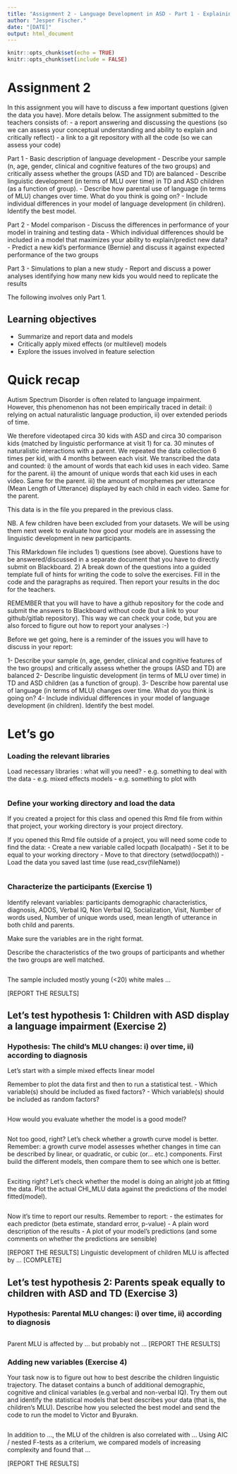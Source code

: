 ```yaml
---
title: "Assignment 2 - Language Development in ASD - Part 1 - Explaining development"
author: "Jesper Fischer."
date: "[DATE]"
output: html_document
---
```

    
```r
knitr::opts_chunk$set(echo = TRUE)
knitr::opts_chunk$set(include = FALSE)
```

# Assignment 2

In this assignment you will have to discuss a few important questions (given the data you have). More details below. The assignment submitted to the teachers consists of:
- a report answering and discussing the questions (so we can assess your conceptual understanding and ability to explain and critically reflect)
- a link to a git repository with all the code (so we can assess your code)

Part 1 - Basic description of language development
- Describe your sample (n, age, gender, clinical and cognitive features of the two groups) and critically assess whether the groups (ASD and TD) are balanced
- Describe linguistic development (in terms of MLU over time) in TD and ASD children (as a function of group). 
- Describe how parental use of language (in terms of MLU) changes over time. What do you think is going on?
- Include individual differences in your model of language development (in children). Identify the best model.

Part 2 - Model comparison
- Discuss the differences in performance of your model in training and testing data
- Which individual differences should be included in a model that maximizes your ability to explain/predict new data?
- Predict a new kid's performance (Bernie) and discuss it against expected performance of the two groups

Part 3 - Simulations to plan a new study
- Report and discuss a power analyses identifying how many new kids you would need to replicate the results

The following involves only Part 1.

## Learning objectives

- Summarize and report data and models
- Critically apply mixed effects (or multilevel) models
- Explore the issues involved in feature selection


# Quick recap
Autism Spectrum Disorder is often related to language impairment. However, this phenomenon has not been empirically traced in detail:
i) relying on actual naturalistic language production,  ii) over extended periods of time.

We therefore videotaped circa 30 kids with ASD and circa 30 comparison kids (matched by linguistic performance at visit 1) for ca. 30 minutes of naturalistic interactions with a parent. We repeated the data collection 6 times per kid, with 4 months between each visit. We transcribed the data and counted: 
i) the amount of words that each kid uses in each video. Same for the parent.
ii) the amount of unique words that each kid uses in each video. Same for the parent.
iii) the amount of morphemes per utterance (Mean Length of Utterance) displayed by each child in each video. Same for the parent. 

This data is in the file you prepared in the previous class. 

NB. A few children have been excluded from your datasets. We will be using them next week to evaluate how good your models are in assessing the linguistic development in new participants.

This RMarkdown file includes 
1) questions (see above). Questions have to be answered/discussed in a separate document that you have to directly submit on Blackboard.
2) A break down of the questions into a guided template full of hints for writing the code to solve the exercises. Fill in the code and the paragraphs as required. Then report your results in the doc for the teachers.

REMEMBER that you will have to have a github repository for the code and submit the answers to Blackboard without code (but a link to your github/gitlab repository). This way we can check your code, but you are also forced to figure out how to report your analyses :-)

Before we get going, here is a reminder of the issues you will have to discuss in your report:

1- Describe your sample (n, age, gender, clinical and cognitive features of the two groups) and critically assess whether the groups (ASD and TD) are balanced
2- Describe linguistic development (in terms of MLU over time) in TD and ASD children (as a function of group). 
3- Describe how parental use of language (in terms of MLU) changes over time. What do you think is going on?
4- Include individual differences in your model of language development (in children). Identify the best model.

# Let's go

### Loading the relevant libraries

Load necessary libraries : what will you need?
- e.g. something to deal with the data
- e.g. mixed effects models
- e.g. something to plot with

```r

```

### Define your working directory and load the data
If you created a project for this class and opened this Rmd file from within that project, your working directory is your project directory.

If you opened this Rmd file outside of a project, you will need some code to find the data:
- Create a new variable called locpath (localpath)
- Set it to be equal to your working directory
- Move to that directory (setwd(locpath))
- Load the data you saved last time (use read_csv(fileName))

```r

```

### Characterize the participants (Exercise 1)

Identify relevant variables: participants demographic characteristics, diagnosis, ADOS, Verbal IQ, Non Verbal IQ, Socialization, Visit, Number of words used, Number of unique words used, mean length of utterance in both child and parents.

Make sure the variables are in the right format.

Describe the characteristics of the two groups of participants and whether the two groups are well matched.

```r

```

The sample included mostly young (<20) white males ...

[REPORT THE RESULTS]

## Let's test hypothesis 1: Children with ASD display a language impairment  (Exercise 2)

### Hypothesis: The child's MLU changes: i) over time, ii) according to diagnosis

Let's start with a simple mixed effects linear model

Remember to plot the data first and then to run a statistical test.
- Which variable(s) should be included as fixed factors?
- Which variable(s) should be included as random factors?

```r

```

How would you evaluate whether the model is a good model?

```r

```

Not too good, right? Let's check whether a growth curve model is better.
Remember: a growth curve model assesses whether changes in time can be described by linear, or quadratic, or cubic (or... etc.) components.
First build the different models, then compare them to see which one is better.

```r

```

Exciting right? Let's check whether the model is doing an alright job at fitting the data. Plot the actual CHI_MLU data against the predictions of the model fitted(model). 

```r

```

Now it's time to report our results.
Remember to report:
- the estimates for each predictor (beta estimate, standard error, p-value)
- A plain word description of the results
- A plot of your model's predictions (and some comments on whether the predictions are sensible)

[REPORT THE RESULTS]
Linguistic development of children MLU is affected by ... [COMPLETE]

## Let's test hypothesis 2: Parents speak equally to children with ASD and TD  (Exercise 3)

### Hypothesis: Parental MLU changes: i) over time, ii) according to diagnosis

```r

```

Parent MLU is affected by ... but probably not ...
[REPORT THE RESULTS]

### Adding new variables (Exercise 4)

Your task now is to figure out how to best describe the children linguistic trajectory. The dataset contains a bunch of additional demographic, cognitive and clinical variables (e.g.verbal and non-verbal IQ). Try them out and identify the statistical models that best describes your data (that is, the children's MLU). Describe how you selected the best model and send the code to run the model to Victor and Byurakn.


```r

```

In addition to ..., the MLU of the children is also correlated with ...
Using AIC / nested F-tests as a criterium, we compared models of increasing complexity and found that ...

[REPORT THE RESULTS]